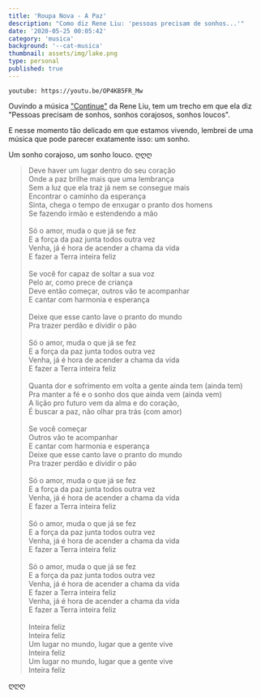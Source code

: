 ```yaml
---
title: 'Roupa Nova - A Paz'
description: "Como diz Rene Liu: 'pessoas precisam de sonhos...'"
date: '2020-05-25 00:05:42'
category: 'musica'
background: '--cat-musica'
thumbnail: assets/img/lake.png
type: personal
published: true
---
```


`youtube: https://youtu.be/OP4KB5FR_Mw`

Ouvindo a música <a href="/rene-liu-letter/">"Continue"</a> da Rene Liu, tem um trecho em que ela diz "Pessoas precisam de sonhos, sonhos corajosos, sonhos loucos".

E nesse momento tão delicado em que estamos vivendo, lembrei de uma música que pode parecer exatamente isso: um sonho. 

Um sonho corajoso, um sonho louco. ღღღ

<blockquote>
Deve haver um lugar dentro do seu coração<br/>
Onde a paz brilhe mais que uma lembrança<br/>
Sem a luz que ela traz já nem se consegue mais<br/>
Encontrar o caminho da esperança<br/>
Sinta, chega o tempo de enxugar o pranto dos homens<br/>
Se fazendo irmão e estendendo a mão<br/><br/>
Só o amor, muda o que já se fez<br/>
E a força da paz junta todos outra vez<br/>
Venha, já é hora de acender a chama da vida<br/>
E fazer a Terra inteira feliz<br/><br/>
Se você for capaz de soltar a sua voz<br/>
Pelo ar, como prece de criança<br/>
Deve então começar, outros vão te acompanhar<br/>
E cantar com harmonia e esperança<br/><br/>
Deixe que esse canto lave o pranto do mundo<br/>
Pra trazer perdão e dividir o pão<br/><br/>
Só o amor, muda o que já se fez<br/>
E a força da paz junta todos outra vez<br/>
Venha, já é hora de acender a chama da vida<br/>
E fazer a Terra inteira feliz<br/><br/>
Quanta dor e sofrimento em volta a gente ainda tem (ainda tem)<br/>
Pra manter a fé e o sonho dos que ainda vem (ainda vem)<br/>
A lição pro futuro vem da alma e do coração,<br/>
É buscar a paz, não olhar pra trás (com amor)<br/><br/>
Se você começar<br/>
Outros vão te acompanhar<br/>
E cantar com harmonia e esperança<br/>
Deixe que esse canto lave o pranto do mundo<br/>
Pra trazer perdão e dividir o pão<br/><br/>
Só o amor, muda o que já se fez<br/>
E a força da paz junta todos outra vez<br/>
Venha, já é hora de acender a chama da vida<br/>
E fazer a Terra inteira feliz<br/><br/>
Só o amor, muda o que já se fez<br/>
E a força da paz junta todos outra vez<br/>
Venha, já é hora de acender a chama da vida<br/>
E fazer a Terra inteira feliz<br/><br/>
Só o amor, muda o que já se fez<br/>
E a força da paz junta todos outra vez<br/>
Venha, já é hora de acender a chama da vida<br/>
E fazer a Terra inteira feliz<br/>
Venha, já é hora de acender a chama da vida<br/>
E fazer a Terra inteira feliz<br/><br/>
Inteira feliz<br/>
Inteira feliz<br/>
Um lugar no mundo, lugar que a gente vive<br/>
Inteira feliz<br/>
Um lugar no mundo, lugar que a gente vive<br/>
Inteira feliz<br/>
</blockquote>

ღღღ